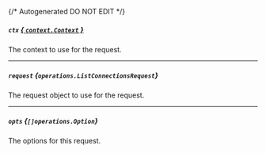 {/* Autogenerated DO NOT EDIT  */}

##### `ctx` [*{ `context.Context` }*](https://pkg.go.dev/context#Context)
The context to use for the request.

---
##### `request` *{`operations.ListConnectionsRequest`}*
The request object to use for the request.
<Collapsible openLabel={Labels.showProperties} closeLabel={Labels.hideProperties}>
    <ListConnectionsRequest/>
</Collapsible>

---
##### `opts` *{`[]operations.Option`}*
The options for this request.


